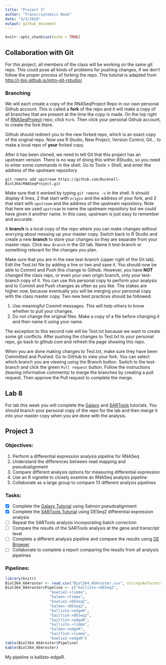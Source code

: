 ```yaml
---
title: "Project 3"
author: "Transcriptomics Noob"
date: "3/3/2019"
output: github_document
---
```


```r
knitr::opts_chunk$set(echo = TRUE)
```

## Collaboration with Git

For this project, all members of the class will be working on the same git repo. 
This could pose all kinds of problems for pushing changes, if we don't follow the proper process of forking the repo. 
This tutorial is adapted from <http://r-bio.github.io/intro-git-rstudio/>.

### Branching

We will each create a copy of the RNASeqProject Repo in our own personal Github account. 
This is called a **fork** of the repo and it will make a copy of all branches that are present at the time the copy is made. 
On the top right of [RNASeqProject](https://github.com/Bucknell-Biol364/RNASeqProject) repo, click `Fork`.
Then click your personal Github account, to create the fork there.

Github should redirect you to the new forked repo, which is an exact copy of the original repo.
Now use R Studio, New Project, Version Control, Git... to make a local repo of **your** forked copy. 

After it has been cloned, we need to tell Git that this project has an upstream version. 
There is no way of doing this within RStudio, so you need to enter some commands in the shell. 
Go to Tools > Shell, and enter the address of the upstream repository

`git remote add upstream https://github.com/Bucknell-Biol364/RNASeqProject.git`

Make sure that it worked by typing `git remote -v` in the shell.
It should display 4 lines, 2 that start with `origin` and the address of your fork, and 2 that start with `upstream` and the address of the upstream repository. 
Note that here we used `upstream` to name the upstream repository but we could have given it another name. 
In this case, upstream is just easy to remember and accurate. 

A **branch** is a local copy of the repo where you can make changes without worrying about messing up your master copy.
Switch back to R Studio and create a new **branch** to store your changes so they are separate from your master repo.
Click `New Branch` in the Git tab.
Name it test-branch or something relevant for the changes you plan.

Make sure that you are in the new test-branch (upper right of the Git tab).
Edit the Test.txt file by adding a line or two and save it.
You should now be able to Commit and Push this change to Github. 
However, you have **NOT** changed the class repo, or even your own origin branch, only your test-branch copy of it. 
You can use this personal copy to perform your analysis and to Commit and Push changes as often as you like. 
The stakes are higher now, because eventually you will be merging your personal copy with the class master copy. 
Two new best practices should be followed:

1. Use meaningful Commit messages. This will help others to know whether to pull your changes.
2. Do not change the original files. Make a copy of a file before changing it and then name it using your name.

The exception to this second rule will be Test.txt because we want to create some git conflicts.
After pushing the changes to Test.txt to your personal repo, go back to github.com and refresh the page showing this repo. 

When you are done making changes to Test.txt, make sure they have been Committed and Pushed.
Go to GitHub to view your fork. 
You can select which branch you are viewing using the Branch button.
Switch to the test-branch and click the green `Pull request` button.
Follow the instructions (leaving informative comments) to merge the branches by creating a pull request.
Then approve the Pull request to complete the merge.

## Lab 8

For lab this week you will complete the [Galaxy](1-Galaxy.md) and [SARTools](2-SARTools.md) tutorials. 
You should branch your personal copy of the repo for the lab and then merge it into your master copy when you are done with the analysis.

## Project 3

### Objectives:

1. Perform a differential expression analysis pipeline for RNASeq
2. Understand the differences between read mapping and pseudoalignment
3. Compare different analysis options for measuring differential expression
4. Use an R vignette to closely examine an RNASeq analysis pipeline
5. Collaborate as a large group to compare 13 different analysis pipelines

### Tasks:

- [X]  Complete the [Galaxy Tutorial](1-Galaxy.md) using Salmon pseudoalignment
- [X]  Complete the [SARTools Tutorial](2-SARTools.md) using DESeq2 differential expression analysis
- [ ]  Repeat the SARTools analysis incorporating batch correction
- [ ]  Compare the results of the SARTools analysis at the gene and transcript level
- [ ]  Complete a different analysis pipeline and compare the results using [DE Browser](DEBrowser/DEBrowser.R)
- [ ]  Collaborate to complete a report comparing the results from all analysis pipelines

### Pipelines:

```r
library(knitr)
Biol364_664roster <- read.csv("Biol364_664roster.csv", stringsAsFactors=FALSE)
Biol364_664roster$Pipeline <- c("kallisto->DESeq2",
                    "bowtie2->limma",
                    "Salmon->limma",
                    "bowtie2->DESeq2",
                    "Salmon->DESeq2",
                    "kallisto->edgeR",
                    "Sailfish->DESeq2",
                    "Sailfish->edgeR",
                    "kallisto->limma",
                    "Salmon->edgeR",
                    "Sailfish->limma",
                    "bowtie2->edgeR")
table(Biol364_664roster$Pipeline)
kable(Biol364_664roster)
```

My pipeline is kallisto-edgeR.